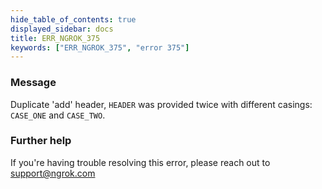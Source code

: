 ```yaml
---
hide_table_of_contents: true
displayed_sidebar: docs
title: ERR_NGROK_375
keywords: ["ERR_NGROK_375", "error 375"]
---
```


### Message

Duplicate 'add' header, `HEADER` was provided twice with different casings: `CASE_ONE` and `CASE_TWO`.

### Further help

If you're having trouble resolving this error, please reach out to [support@ngrok.com](mailto:support@ngrok.com?subject=Help%20with%20ERR_NGROK_375)
